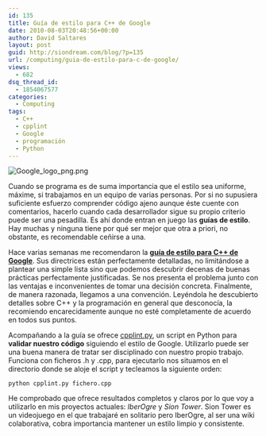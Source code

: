 ```yaml
---
id: 135
title: Guía de estilo para C++ de Google
date: 2010-08-03T20:48:56+00:00
author: David Saltares
layout: post
guid: http://siondream.com/blog/?p=135
url: /computing/guia-de-estilo-para-c-de-google/
views:
  - 682
dsq_thread_id:
  - 1854067577
categories:
  - Computing
tags:
  - C++
  - cpplint
  - Google
  - programación
  - Python
---
```


![Google_logo_png.png](/img/wp/Google_logo_png.png)

Cuando se programa es de suma importancia que el estilo sea uniforme, máxime, si trabajamos en un equipo de varias personas. Por si no supusiera suficiente esfuerzo comprender código ajeno aunque éste cuente con comentarios, hacerlo cuando cada desarrollador sigue su propio criterio puede ser una pesadilla. Es ahí donde entran en juego las **guías de estilo**. Hay muchas y ninguna tiene por qué ser mejor que otra a priori, no obstante, es recomendable ceñirse a una.

Hace varias semanas me recomendaron la **[guía de estilo para C++ de Google](http://google-styleguide.googlecode.com/svn/trunk/cppguide.xml)**. Sus directrices están perfectamente detalladas, no limitándose a plantear una simple lista sino que podemos descubrir decenas de buenas prácticas perfectamente justificadas. Se nos presenta el problema junto con las ventajas e inconvenientes de tomar una decisión concreta. Finalmente, de manera razonada, llegamos a una convención. Leyéndola he descubierto detalles sobre C++ y la programación en general que desconocía, la recomiendo encarecidamente aunque no esté completamente de acuerdo en todos sus puntos.

Acompañando a la guía se ofrece [cpplint.py](http://google-styleguide.googlecode.com/svn/trunk/cpplint/cpplint.py), un script en Python para **validar nuestro código** siguiendo el estilo de Google. Utilizarlo puede ser una buena manera de tratar ser disciplinado con nuestro propio trabajo. Funciona con ficheros .h y .cpp, para ejecutarlo nos situamos en el directorio donde se aloje el script y tecleamos la siguiente orden:

```
python cpplint.py fichero.cpp
```


He comprobado que ofrece resultados completos y claros por lo que voy a utilizarlo en mis proyectos actuales: *IberOgre* y *Sion Tower*. Sion Tower es un videojuego en el que trabajaré en solitario pero IberOgre, al ser una wiki colaborativa, cobra importancia mantener un estilo limpio y consistente.